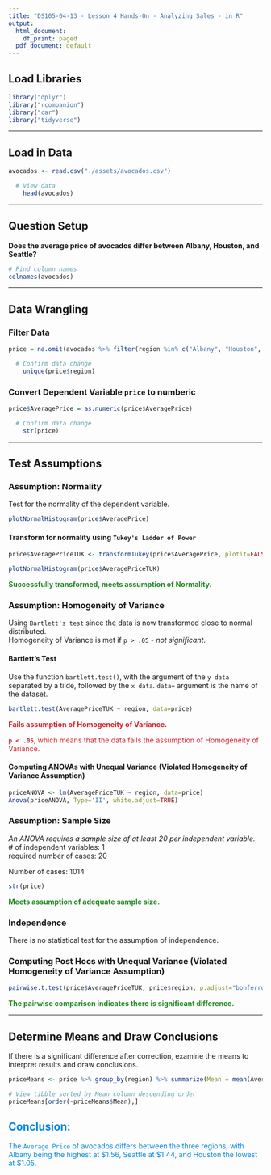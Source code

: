 ```yaml
---
title: "DS105-04-13 - Lesson 4 Hands-On - Analyzing Sales - in R"
output:
  html_document:
    df_print: paged
  pdf_document: default
---
```


## Load Libraries

```r
library("dplyr")
library("rcompanion")
library("car")
library("tidyverse")
```

------------------------------------------------------------------------

## Load in Data

```r
avocados <- read.csv("./assets/avocados.csv")

  # View data
    head(avocados)
```

------------------------------------------------------------------------

## Question Setup

**Does the average price of avocados differ between Albany, Houston, and Seattle?**

```r
# Find column names
colnames(avocados)
```

------------------------------------------------------------------------

## Data Wrangling

### Filter Data

```r
price = na.omit(avocados %>% filter(region %in% c("Albany", "Houston", "Seattle")))

  # Confirm data change
    unique(price$region)
```

### Convert Dependent Variable `price` to numberic

```r
price$AveragePrice = as.numeric(price$AveragePrice)

  # Confirm data change
    str(price)
```

------------------------------------------------------------------------

## **Test Assumptions**

### **Assumption: Normality**

Test for the normality of the dependent variable.

```r
plotNormalHistogram(price$AveragePrice)
```

#### Transform for normality using `Tukey's Ladder of Power`

```r
price$AveragePriceTUK <- transformTukey(price$AveragePrice, plotit=FALSE)

plotNormalHistogram(price$AveragePriceTUK)
```

::: {style="color: #238823"}
**Successfully transformed, meets assumption of Normality.**
:::

### **Assumption: Homogeneity of Variance**

Using `Bartlett's test` since the data is now transformed close to normal distributed.\
Homogeneity of Variance is met if `p > .05` - *not significant*.

#### **Bartlett's Test**

Use the function `bartlett.test()`, with the argument of the `y data` separated by a tilde, followed by the `x data`. `data=` argument is the name of the dataset.

```r
bartlett.test(AveragePriceTUK ~ region, data=price)
```

::: {style="color: #D2222D"}
**Fails assumption of Homogeneity of Variance.**

**`p < .05`**, which means that the data fails the assumption of Homogeneity of Variance.
:::

#### **Computing ANOVAs with Unequal Variance (Violated Homogeneity of Variance Assumption)**

```r
priceANOVA <- lm(AveragePriceTUK ~ region, data=price)
Anova(priceANOVA, Type='II', white.adjust=TRUE)
```

### **Assumption: Sample Size**

*An ANOVA requires a sample size of at least 20 per independent variable.*\
\# of independent variables: 1\
required number of cases: 20

Number of cases: 1014

```r
str(price)
```

::: {style="color: #238823"}
**Meets assumption of adequate sample size.**
:::

### **Independence**

There is no statistical test for the assumption of independence.

### **Computing Post Hocs with Unequal Variance (Violated Homogeneity of Variance Assumption)**

```r
pairwise.t.test(price$AveragePriceTUK, price$region, p.adjust="bonferroni", pool.sd = FALSE)
```

::: {style="color: #238823"}
**The pairwise comparison indicates there is significant difference.**
:::

------------------------------------------------------------------------

## **Determine Means and Draw Conclusions**

If there is a significant difference after correction, examine the means to interpret results and draw conclusions.

```r
priceMeans <- price %>% group_by(region) %>% summarize(Mean = mean(AveragePrice))

# View tibble sorted by Mean column descending order
priceMeans[order(-priceMeans$Mean),]
```

::: {style="color: #0187DE"}
# Conclusion:

The `Average Price` of avocados differs between the three regions, with Albany being the highest at \$1.56, Seattle at \$1.44, and Houston the lowest at \$1.05.
:::
